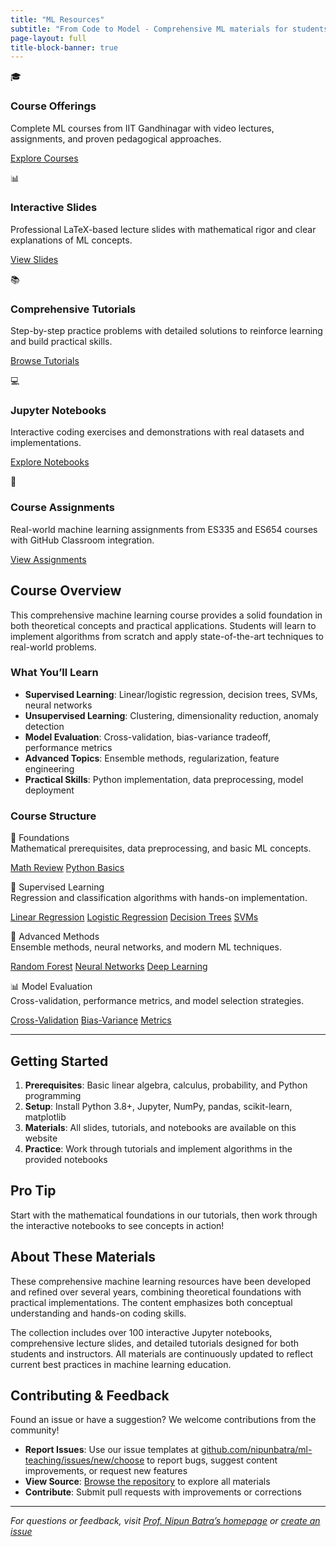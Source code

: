 ```yaml
---
title: "ML Resources"
subtitle: "From Code to Model - Comprehensive ML materials for students and instructors"
page-layout: full
title-block-banner: true
---
```


::: {.feature-grid}
::: {.feature-card}
<div class="feature-icon">🎓</div>

### Course Offerings
Complete ML courses from IIT Gandhinagar with video lectures, assignments, and proven pedagogical approaches.

[Explore Courses](courses.qmd){.btn .btn-primary}
:::

::: {.feature-card}
<div class="feature-icon">📊</div>

### Interactive Slides
Professional LaTeX-based lecture slides with mathematical rigor and clear explanations of ML concepts.

[View Slides](slides.qmd){.btn .btn-primary}
:::

::: {.feature-card}
<div class="feature-icon">📚</div>

### Comprehensive Tutorials
Step-by-step practice problems with detailed solutions to reinforce learning and build practical skills.

[Browse Tutorials](tutorials.qmd){.btn .btn-primary}
:::

::: {.feature-card}
<div class="feature-icon">💻</div>

### Jupyter Notebooks
Interactive coding exercises and demonstrations with real datasets and implementations.

[Explore Notebooks](notebooks.qmd){.btn .btn-primary}
:::

::: {.feature-card}
<div class="feature-icon">📝</div>

### Course Assignments
Real-world machine learning assignments from ES335 and ES654 courses with GitHub Classroom integration.

[View Assignments](assignments.qmd){.btn .btn-primary}
:::
:::

## Course Overview

This comprehensive machine learning course provides a solid foundation in both theoretical concepts and practical applications. Students will learn to implement algorithms from scratch and apply state-of-the-art techniques to real-world problems.

### What You'll Learn

- **Supervised Learning**: Linear/logistic regression, decision trees, SVMs, neural networks
- **Unsupervised Learning**: Clustering, dimensionality reduction, anomaly detection  
- **Model Evaluation**: Cross-validation, bias-variance tradeoff, performance metrics
- **Advanced Topics**: Ensemble methods, regularization, feature engineering
- **Practical Skills**: Python implementation, data preprocessing, model deployment

### Course Structure

::: {.topic-card}
<div class="topic-title">📐 Foundations</div>
<div class="topic-description">Mathematical prerequisites, data preprocessing, and basic ML concepts.</div>

<div class="topic-links">
[Math Review](tutorials.qmd){.topic-link}
[Python Basics](notebooks.qmd){.topic-link}
</div>
:::

::: {.topic-card}
<div class="topic-title">🎯 Supervised Learning</div>
<div class="topic-description">Regression and classification algorithms with hands-on implementation.</div>

<div class="topic-links">
[Linear Regression](slides.qmd){.topic-link}
[Logistic Regression](slides.qmd){.topic-link}
[Decision Trees](slides.qmd){.topic-link}
[SVMs](slides.qmd){.topic-link}
</div>
:::

::: {.topic-card}
<div class="topic-title">🚀 Advanced Methods</div>
<div class="topic-description">Ensemble methods, neural networks, and modern ML techniques.</div>

<div class="topic-links">
[Random Forest](slides.qmd){.topic-link}
[Neural Networks](slides.qmd){.topic-link}
[Deep Learning](notebooks.qmd){.topic-link}
</div>
:::

::: {.topic-card}
<div class="topic-title">📊 Model Evaluation</div>
<div class="topic-description">Cross-validation, performance metrics, and model selection strategies.</div>

<div class="topic-links">
[Cross-Validation](tutorials.qmd){.topic-link}
[Bias-Variance](slides.qmd){.topic-link}
[Metrics](notebooks.qmd){.topic-link}
</div>
:::

---

## Getting Started

1. **Prerequisites**: Basic linear algebra, calculus, probability, and Python programming
2. **Setup**: Install Python 3.8+, Jupyter, NumPy, pandas, scikit-learn, matplotlib
3. **Materials**: All slides, tutorials, and notebooks are available on this website
4. **Practice**: Work through tutorials and implement algorithms in the provided notebooks

::: {.callout-tip}
## Pro Tip
Start with the mathematical foundations in our tutorials, then work through the interactive notebooks to see concepts in action!
:::

## About These Materials

These comprehensive machine learning resources have been developed and refined over several years, combining theoretical foundations with practical implementations. The content emphasizes both conceptual understanding and hands-on coding skills.

The collection includes over 100 interactive Jupyter notebooks, comprehensive lecture slides, and detailed tutorials designed for both students and instructors. All materials are continuously updated to reflect current best practices in machine learning education.

## Contributing & Feedback

Found an issue or have a suggestion? We welcome contributions from the community!

- **Report Issues**: Use our issue templates at [github.com/nipunbatra/ml-teaching/issues/new/choose](https://github.com/nipunbatra/ml-teaching/issues/new/choose) to report bugs, suggest content improvements, or request new features
- **View Source**: [Browse the repository](https://github.com/nipunbatra/ml-teaching) to explore all materials
- **Contribute**: Submit pull requests with improvements or corrections

---

*For questions or feedback, visit [Prof. Nipun Batra's homepage](https://nipunbatra.github.io) or [create an issue](https://github.com/nipunbatra/ml-teaching/issues)*